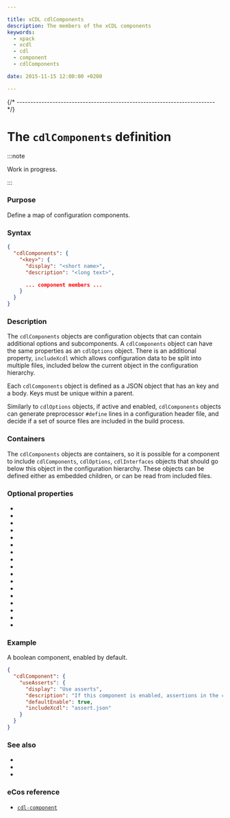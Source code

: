 ```yaml
---

title: xCDL cdlComponents
description: The members of the xCDL components
keywords:
  - xpack
  - xcdl
  - cdl
  - component
  - cdlComponents

date: 2015-11-15 12:00:00 +0200

---
```




{/* ------------------------------------------------------------------------ */}

# The `cdlComponents` definition

:::note

Work in progress.

:::

### Purpose

Define a map of configuration components.

### Syntax

```json
{
  "cdlComponents": {
    "<key>": {
      "display": "<short name>",
      "description": "<long text>",

      ... component members ...
    }
  }
}
```

### Description

The `cdlComponents` objects are configuration objects that can contain additional options and subcomponents. A `cdlComponents` object can have the same properties as an `cdlOptions` object. There is an additional property, `includeXcdl` which allows configuration data to be split into multiple files, included below the current object in the configuration hierarchy.

Each `cdlComponents` object is defined as a JSON object that has an key and a body. Keys must be unique within a parent.

Similarly to `cdlOptions` objects, if active and enabled, `cdlComponents` objects can generate preprocessor `#define` lines in a configuration header file, and decide if a set of source files are included in the build process.

### Containers

The `cdlComponents` objects are containers, so it is possible for a component to include `cdlComponents`, `cdlOptions`, `cdlInterfaces` objects that should go below this object in the configuration hierarchy. These objects can be defined either as embedded children, or can be read from included files.

### Optional properties

- <PropertyActiveIf objectType="component"/>
- <PropertyCategory objectType="component"/>
- <PropertyChildrenGeneratedFile objectType="component"/>
- <PropertyComputed objectType="component"/>
- <PropertyConfigurable objectType="component"/>
- <PropertyDefaultEnabled objectType="component"/>
- <PropertyDefaultValue objectType="component"/>
- <PropertyGeneratedDefinition objectType="component"/>
- <PropertyGeneratedFile objectType="component"/>
- <PropertyImplements objectType="component"/>
- <PropertyIncludeXcdl objectType="component"/>
- <PropertyLegalValues objectType="component"/>
- <PropertyParent objectType="component"/>
- <PropertyRequires objectType="component"/>
- <PropertySourceFiles objectType="component"/>
- <PropertyValueFormat objectType="component"/>
- <PropertyValueType objectType="component"/>

### Example

A boolean component, enabled by default.

```json
{
  "cdlComponent": {
    "useAsserts": {
      "display": "Use asserts",
      "description": "If this component is enabled, assertions in the code are tested at run-time. Assert functions (OS_ASSERT()) are defined in `include/os/infra/os_ass.h` within the install tree. If the component is disabled, these result in no additional object code and no checking of the asserted conditions.",
      "defaultEnable": true,
      "includeXcdl": "assert.json"
    }
  }
}
```

### See also

- <MetadataObjectLink name="cdlInterfaces" />
- <MetadataObjectLink name="cdlOptions" />
- <MetadataObjectLink name="cdlPackage" />

### eCos reference

- [`cdl-component`](https://ecos.sourceware.org/docs-latest/cdl-guide/ref.cdl-component.html)
